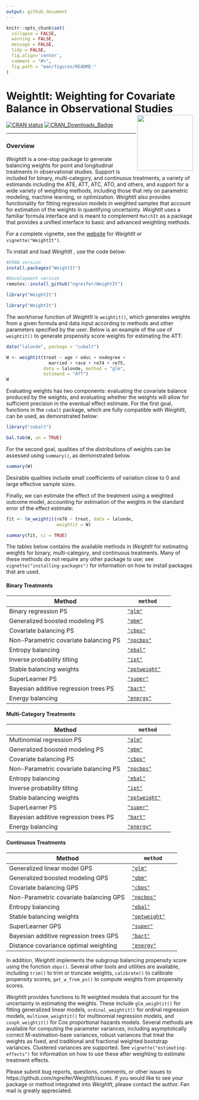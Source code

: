 ```yaml
---
output: github_document
---
```


<!-- README.md is generated from README.Rmd. Please edit that file -->

```r
knitr::opts_chunk$set(
  collapse = FALSE,
  warning = FALSE,
  message = FALSE,
  tidy = FALSE,
  fig.align='center',
  comment = "#>",
  fig.path = "man/figures/README-"
)
```
# WeightIt: Weighting for Covariate Balance in Observational Studies <img src="man/figures/logo.png" align="right" width="150"/>

<!-- badges: start -->
[![CRAN status](https://www.r-pkg.org/badges/version/WeightIt?color=00622B)](https://CRAN.R-project.org/package=WeightIt)
[![CRAN_Downloads_Badge](https://cranlogs.r-pkg.org/badges/WeightIt?color=00622B)](https://cran.r-project.org/package=WeightIt)
<!-- badges: end -->

------
### Overview

*WeightIt* is a one-stop package to generate balancing weights for point and longitudinal treatments in observational studies. Support is included for binary, multi-category, and continuous treatments, a variety of estimands including the ATE, ATT, ATC, ATO, and others, and support for a wide variety of weighting methods, including those that rely on parametric modeling, machine learning, or optimization. *WeightIt* also provides functionality for fitting regression models in weighted samples that account for estimation of the weights in quantifying uncertainty. *WeightIt* uses a familiar formula interface and is meant to complement `MatchIt` as a package that provides a unified interface to basic and advanced weighting methods.

For a complete vignette, see the [website](https://ngreifer.github.io/WeightIt/articles/WeightIt.html) for *WeightIt* or `vignette("WeightIt")`.

To install and load *WeightIt* , use the code below:

```r
#CRAN version
install.packages("WeightIt")

#Development version
remotes::install_github("ngreifer/WeightIt")

library("WeightIt")
```
```r
library("WeightIt")
```

The workhorse function of *WeightIt* is `weightit()`, which generates weights from a given formula and data input according to methods and other parameters specified by the user. Below is an example of the use of `weightit()` to generate propensity score weights for estimating the ATT:

```r
data("lalonde", package = "cobalt")

W <- weightit(treat ~ age + educ + nodegree + 
                married + race + re74 + re75, 
              data = lalonde, method = "glm", 
              estimand = "ATT")
W
```

Evaluating weights has two components: evaluating the covariate balance produced by the weights, and evaluating whether the weights will allow for sufficient precision in the eventual effect estimate. For the first goal, functions in the `cobalt` package, which are fully compatible with *WeightIt*, can be used, as demonstrated below:

```r
library("cobalt")

bal.tab(W, un = TRUE)
```

For the second goal, qualities of the distributions of weights can be assessed using `summary()`, as demonstrated below.

```r
summary(W)
```

Desirable qualities include small coefficients of variation close to 0 and large effective sample sizes.

Finally, we can estimate the effect of the treatment using a weighted outcome model, accounting for estimation of the weights in the standard error of the effect estimate:

```r
fit <- lm_weightit(re78 ~ treat, data = lalonde,
                   weightit = W)

summary(fit, ci = TRUE)
```

The tables below contains the available methods in *WeightIt* for estimating weights for binary, multi-category, and continuous treatments. Many of these methods do not require any other package to use; see `vignette("installing-packages")` for information on how to install packages that are used.
 
#### Binary Treatments

 Method               | `method`
 -------------------- | --------
 Binary regression PS | [`"glm"`](https://ngreifer.github.io/WeightIt/reference/method_glm.html)
 Generalized boosted modeling PS | [`"gbm"`](https://ngreifer.github.io/WeightIt/reference/method_gbm.html)
 Covariate balancing PS | [`"cbps"`](https://ngreifer.github.io/WeightIt/reference/method_cbps.html)
 Non-Parametric covariate balancing PS | [`"npcbps"`](https://ngreifer.github.io/WeightIt/reference/method_npcbps.html)
 Entropy balancing | [`"ebal"`](https://ngreifer.github.io/WeightIt/reference/method_ebal.html)
 Inverse probability tilting | [`"ipt"`](https://ngreifer.github.io/WeightIt/reference/method_ipt.html)
 Stable balancing weights | [`"optweight"`](https://ngreifer.github.io/WeightIt/reference/method_optweight.html)
 SuperLearner PS | [`"super"`](https://ngreifer.github.io/WeightIt/reference/method_super.html)
 Bayesian additive regression trees PS | [`"bart"`](https://ngreifer.github.io/WeightIt/reference/method_bart.html)
 Energy balancing | [`"energy"`](https://ngreifer.github.io/WeightIt/reference/method_energy.html)

#### Multi-Category Treatments
 
 Method               | `method`
 -------------------- | --------
 Multinomial regression PS | [`"glm"`](https://ngreifer.github.io/WeightIt/reference/method_glm.html)
 Generalized boosted modeling PS | [`"gbm"`](https://ngreifer.github.io/WeightIt/reference/method_gbm.html)
 Covariate balancing PS | [`"cbps"`](https://ngreifer.github.io/WeightIt/reference/method_cbps.html)
 Non-Parametric covariate balancing PS | [`"npcbps"`](https://ngreifer.github.io/WeightIt/reference/method_npcbps.html)
 Entropy balancing | [`"ebal"`](https://ngreifer.github.io/WeightIt/reference/method_ebal.html)
 Inverse probability tilting | [`"ipt"`](https://ngreifer.github.io/WeightIt/reference/method_ipt.html)
 Stable balancing weights | [`"optweight"`](https://ngreifer.github.io/WeightIt/reference/method_optweight.html)
 SuperLearner PS | [`"super"`](https://ngreifer.github.io/WeightIt/reference/method_super.html)
 Bayesian additive regression trees PS | [`"bart"`](https://ngreifer.github.io/WeightIt/reference/method_bart.html)
 Energy balancing | [`"energy"`](https://ngreifer.github.io/WeightIt/reference/method_energy.html)
 
#### Continuous Treatments
 
 Method               | `method`
 -------------------- | --------
 Generalized linear model GPS | [`"glm"`](https://ngreifer.github.io/WeightIt/reference/method_glm.html)
 Generalized boosted modeling GPS | [`"gbm"`](https://ngreifer.github.io/WeightIt/reference/method_gbm.html)
 Covariate balancing GPS | [`"cbps"`](https://ngreifer.github.io/WeightIt/reference/method_cbps.html)
 Non-Parametric covariate balancing GPS | [`"npcbps"`](https://ngreifer.github.io/WeightIt/reference/method_npcbps.html)
 Entropy balancing | [`"ebal"`](https://ngreifer.github.io/WeightIt/reference/method_ebal.html)
 Stable balancing weights | [`"optweight"`](https://ngreifer.github.io/WeightIt/reference/method_optweight.html)
 SuperLearner GPS | [`"super"`](https://ngreifer.github.io/WeightIt/reference/method_super.html)
 Bayesian additive regression trees GPS | [`"bart"`](https://ngreifer.github.io/WeightIt/reference/method_bart.html)
 Distance covariance optimal weighting | [`"energy"`](https://ngreifer.github.io/WeightIt/reference/method_energy.html)
 
In addition, *WeightIt* implements the subgroup balancing propensity score using the function `sbps()`. Several other tools and utilities are available, including `trim()` to trim or truncate weights, `calibrate()` to calibrate propensity scores, `get_w_from_ps()` to compute weights from propensity scores.

*WeightIt* provides functions to fit weighted models that account for the uncertainty in estimating the weights. These include `glm_weightit()` for fitting generalized linear models, `ordinal_weightit()` for ordinal regression models, `multinom_weightit()` for multinomial regression models, and `coxph_weightit()` for Cox proportional hazards models. Several methods are available for computing the parameter variances, including asymptotically correct M-estimation-base variances, robust variances that treat the weights as fixed, and traditional and fractional weighted bootstrap variances. Clustered variances are supported. See `vignette("estimating-effects")` for information on how to use these after weighting to estimate treatment effects.

Please submit bug reports, questions, comments, or other issues to https://github.com/ngreifer/WeightIt/issues. If you would like to see your package or method integrated into *WeightIt*, please contact the author. Fan mail is greatly appreciated.